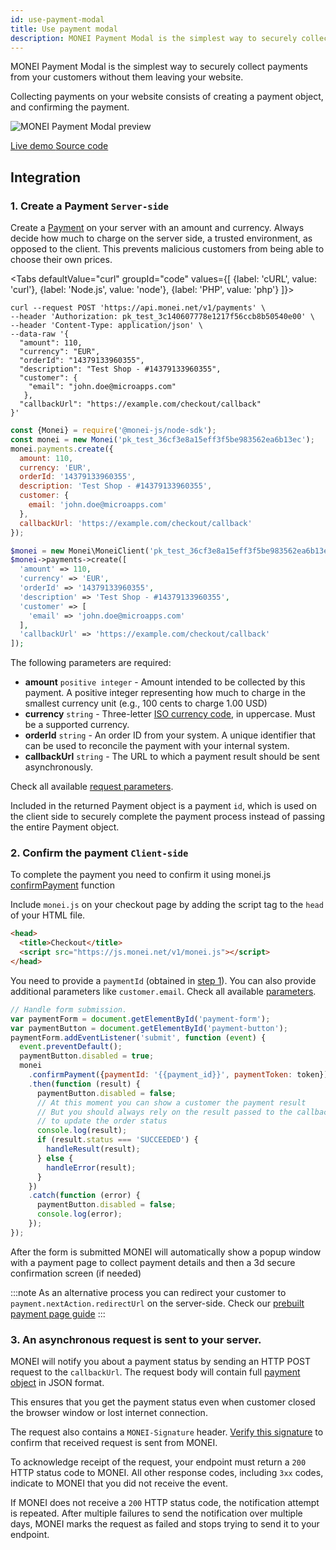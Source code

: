 ```yaml
---
id: use-payment-modal
title: Use payment modal
description: MONEI Payment Modal is the simplest way to securely collect payments from your customers without them leaving your website.
---
```


MONEI Payment Modal is the simplest way to securely collect payments from your customers without them leaving your website.

Collecting payments on your website consists of creating a payment object, and confirming the payment.

![MONEI Payment Modal preview](/img/payment-modal.png)

<p>
  <a
    style={{marginRight: '1em'}}
    href="https://monei-payments-demo.herokuapp.com/payment-modal"
    target="_blank"
    className="button button--primary">
    Live demo
  </a>
  <a
    href="https://github.com/MONEI/monei-payments-demo"
    target="_blank"
    className="button button--secondary">
    Source code
  </a>
</p>

## Integration

### 1. Create a Payment `Server-side`

Create a [Payment](/api/#section/Payment-object) on your server with an amount and currency. Always decide how much to charge on the server side, a trusted environment, as opposed to the client. This prevents malicious customers from being able to choose their own prices.


<Tabs
  defaultValue="curl"
  groupId="code"
  values={[
    {label: 'cURL', value: 'curl'},
    {label: 'Node.js', value: 'node'},
    {label: 'PHP', value: 'php'}
  ]}>
<TabItem value="curl">


```shell script title="POST https://api.monei.net/v1/payments"
curl --request POST 'https://api.monei.net/v1/payments' \
--header 'Authorization: pk_test_3c140607778e1217f56ccb8b50540e00' \
--header 'Content-Type: application/json' \
--data-raw '{
  "amount": 110,
  "currency": "EUR",
  "orderId": "14379133960355",
  "description": "Test Shop - #14379133960355",
  "customer": {
    "email": "john.doe@microapps.com"
   },
  "callbackUrl": "https://example.com/checkout/callback"
}'

```

</TabItem>


<TabItem value="node">


```js title="server.js"
const {Monei} = require('@monei-js/node-sdk');
const monei = new Monei('pk_test_36cf3e8a15eff3f5be983562ea6b13ec');
monei.payments.create({
  amount: 110,
  currency: 'EUR',
  orderId: '14379133960355',
  description: 'Test Shop - #14379133960355',
  customer: {
    email: 'john.doe@microapps.com'
  },
  callbackUrl: 'https://example.com/checkout/callback'
});
```

</TabItem>


<TabItem value="php">


```php title="server.php"
$monei = new Monei\MoneiClient('pk_test_36cf3e8a15eff3f5be983562ea6b13ec');
$monei->payments->create([
  'amount' => 110,
  'currency' => 'EUR',
  'orderId' => '14379133960355',
  'description' => 'Test Shop - #14379133960355',
  'customer' => [
    'email' => 'john.doe@microapps.com'
  ],
  'callbackUrl' => 'https://example.com/checkout/callback'
]);
```

  </TabItem>
</Tabs>


The following parameters are required:

- **amount** `positive integer` - Amount intended to be collected by this payment. A positive integer representing how much to charge in the smallest currency unit (e.g., 100 cents to charge 1.00 USD)
- **currency** `string` - Three-letter [ISO currency code](https://en.wikipedia.org/wiki/ISO_4217), in uppercase. Must be a supported currency.
- **orderId** `string` - An order ID from your system. A unique identifier that can be used to reconcile the payment with your internal system.
- **callbackUrl** `string` - The URL to which a payment result should be sent asynchronously.

Check all available [request parameters](/api/#operation/payments_create).

Included in the returned Payment object is a payment `id`, which is used on the client side to securely complete the payment process instead of passing the entire Payment object.

### 2. Confirm the payment `Client-side`

To complete the payment you need to confirm it using monei.js [confirmPayment](monei-js-api.md#moneiconfirmpayment-function) function

Include `monei.js` on your checkout page by adding the script tag to the `head` of your HTML file.

```html title="checkout.html"
<head>
  <title>Checkout</title>
  <script src="https://js.monei.net/v1/monei.js"></script>
</head>
```

You need to provide a `paymentId` (obtained in [step 1](#1-create-a-payment-server-side)). You can also provide additional parameters like `customer.email`. Check all available [parameters](/api/#operation/payments_confirm).

```js title="client.js"
// Handle form submission.
var paymentForm = document.getElementById('payment-form');
var paymentButton = document.getElementById('payment-button');
paymentForm.addEventListener('submit', function (event) {
  event.preventDefault();
  paymentButton.disabled = true;
  monei
    .confirmPayment({paymentId: '{{payment_id}}', paymentToken: token})
    .then(function (result) {
      paymentButton.disabled = false;
      // At this moment you can show a customer the payment result
      // But you should always rely on the result passed to the callback endpoint on your server
      // to update the order status
      console.log(result);
      if (result.status === 'SUCCEEDED') {
        handleResult(result);
      } else {
        handleError(result);
      }
    })
    .catch(function (error) {
      paymentButton.disabled = false;
      console.log(error);
    });
});
```

After the form is submitted MONEI will automatically show a popup window with a payment page to collect payment details and then a 3d secure confirmation screen (if needed)

:::note
As an alternative process you can redirect your customer to `payment.nextAction.redirectUrl` on the server-side. Check our [prebuilt payment page guide](use-prebuilt-payment-page.mdx)
:::

### 3. An asynchronous request is sent to your server.

MONEI will notify you about a payment status by sending an HTTP POST request to the `callbackUrl`. The request body will contain full [payment object](/api/#section/Payment-object) in JSON format.

This ensures that you get the payment status even when customer closed the browser window or lost internet connection.

The request also contains a `MONEI-Signature` header. [Verify this signature](verify-signature.mdx) to confirm that received request is sent from MONEI.

To acknowledge receipt of the request, your endpoint must return a `200` HTTP status code to MONEI. All other response codes, including `3xx` codes, indicate to MONEI that you did not receive the event.

If MONEI does not receive a `200` HTTP status code, the notification attempt is repeated. After multiple failures to send the notification over multiple days, MONEI marks the request as failed and stops trying to send it to your endpoint.
